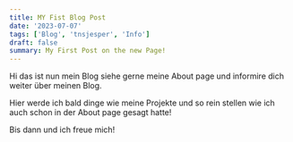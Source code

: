 ```yaml
---
title: MY Fist Blog Post
date: '2023-07-07'
tags: ['Blog', 'tnsjesper', 'Info']
draft: false
summary: My First Post on the new Page!
---
```


Hi das ist nun mein Blog siehe gerne meine About page und informire dich weiter über meinen Blog.

Hier werde ich bald dinge wie meine Projekte und so rein stellen wie ich auch schon in der About page gesagt hatte!

Bis dann und ich freue mich!
